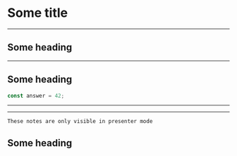 # Some title

---

## Some heading

---

## Some heading

```javascript
const answer = 42;
```

---


<FullscreenImage src="./static/cat-typing.gif" />

---


```notes
These notes are only visible in presenter mode
```

## Some heading

<SomeDemoComponent />
